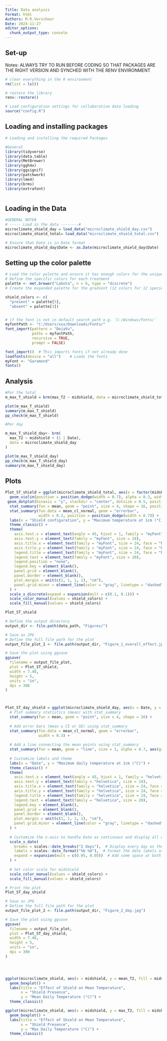 ```yaml
---
Title: Data analysis
Format: html
Authors: M.R.Verschoor
Date: 2024-11-27
editor_options: 
  chunk_output_type: console
---
```


## Set-up

Notes: ALWAYS TRY TO RUN BEFORE CODING SO THAT PACKAGES ARE THE RIGHT VERSION AND SYNCHED WITH THE RENV ENVIRONMENT

```r

# clear everything in the R environment
rm(list = ls())

# restore the library
renv::restore()

# Load configuration settings for collaborative data loading
source("config.R")  

```


## Loading and installing packages

```r

# Loading and installing the required Packages

#General
library(tidyverse)
library(data.table)
library(MetBrewer)
library(ggh4x)
library(ggsignif)
library(patchwork)
library(lme4)
library(brms)
library(extrafont)



```

## Loading in the Data 

```r

#GENERAL NOTE# 
# ----- Load in the data --------# 
microclimate_shield_day = load_data("microclimate_shield_day.csv")
microclimate_shield_total= load_data("microclimate_shield_total.csv")

# Ensure that Date is in Date format
microclimate_shield_day$Date <- as.Date(microclimate_shield_day$Date)

```

## Setting up the color palette

```r

# Load the color palette and ensure it has enough colors for the unique levels in `treatment`
# Define the specific colors for each treatment
palette <- met.brewer("Lakota", n = 6, type = "discrete")
# Create the expanded palette for the gradient (12 colors for 12 species)

shield_colors <- c(
  "present" = palette[5],
  "absent" = palette[3])


# if the font is not in default search path e.g. `C:/Windows/Fonts/`
myfontPath <- "C:/Users/xxx/Downloads/Fonts/"
font_import(pattern = "DejaVu",
            paths = myfontPath,
            recursive = TRUE,
            prompt = FALSE)

font_import()  # This imports fonts if not already done
loadfonts(device = "all")    # Loads the fonts
myFont <- "Garamond"
fonts()
```

## Analysis

```r

#For the total
m_max_T_shield = brm(max_T2 ~ midshield, data = microclimate_shield_total)

plot(m_max_T_shield)
summary(m_max_T_shield)
pp_check(m_max_T_shield)

#Per day

m_max_T_shield_day<- brm(
  max_T2 ~ midshield + (1 | Date),
  data = microclimate_shield_day
)

plot(m_max_T_shield_day)
pp_check(m_max_T_shield_day)
summary(m_max_T_shield_day)

```

## Plots

```r

Plot_ST_shield = ggplot(microclimate_shield_total, aes(x = factor(midshield, levels = c('present', 'absent')), y = max_T2, color = midshield, fill = midshield)) +
  geom_violin(position = position_dodge(width = 0.7), alpha = 0.3, width = 0.6) +
 geom_dotplot(binaxis = "y", stackdir = "center", dotsize = 0.5, position = position_dodge(width = 0.7), alpha = 0.3) + # Adjusted dot size and position
  stat_summary(fun = mean, geom = "point", size = 4, shape = 16, position = position_dodge(width = 0.7)) +
  stat_summary(fun.data = mean_cl_normal, geom = "errorbar", 
               width = 0.3, position = position_dodge(width = 0.7)) +
  labs(x = "Shield configuration", y = "Maximum temperature at 1cm (°C)") +
  theme_classic() +
  theme(
    axis.text.x = element_text(angle = 45, hjust = 1, family = "myFont", size = 20),
    axis.text.y = element_text(family = "myFont", size = 24),
    axis.title.x = element_text(family = "myFont", size = 24, face = "bold"),
    axis.title.y = element_text(family = "myFont", size = 24, face = "bold"),
    legend.title = element_text(family = "myFont", size = 24, face = "bold"),
    legend.text = element_text(family = "myFont", size = 20),
    legend.position = "none",
    legend.key = element_blank(),
    panel.grid = element_blank(),
    panel.border = element_blank(),
    plot.margin = unit(c(1, 1, 1, 1), "cm"),
    panel.grid.minor = element_line(color = "gray", linetype = "dashed", size = 0.5) # Add minor gridlines
  ) +
  scale_x_discrete(expand = expansion(mult = c(0.1, 0.1))) +
  scale_color_manual(values = shield_colors) +
  scale_fill_manual(values = shield_colors) 

Plot_ST_shield

# Define the output directory
output_dir <- file.path(data_path, "Figures/")

# Save as JPG
# Define the full file path for the plot
output_file_plot_1 <- file.path(output_dir, "Figure_1_overall_effect.jpg")

# Save the plot using ggsave
ggsave(
  filename = output_file_plot,
  plot = Plot_ST_shield,
  width = 7.48,
  height = 5,
  units = "in",
  dpi = 300
)



Plot_ST_day_shield = ggplot(microclimate_shield_day, aes(x = Date, y = max_T2, color = midshield, fill = midshield)) + 
  # Plot summary statistics (mean) with stat_summary
  stat_summary(fun = mean, geom = "point", size = 4, shape = 16) + 
  
  # Add error bars (mean ± CI or SE) using stat_summary
  stat_summary(fun.data = mean_cl_normal, geom = "errorbar", 
               width = 0.3) + 
  
  # Add a line connecting the mean points using stat_summary
  stat_summary(fun = mean, geom = "line", size = 1, alpha = 0.7, aes(group = midshield)) + 
  
  # Customize labels and theme
  labs(x = "Date", y = "Maximum daily temperature at 1cm (°C)") +
  theme_classic() +
  theme(
    axis.text.x = element_text(angle = 45, hjust = 1, family = "helvetica", size = 20),
    axis.text.y = element_text(family = "helvetica", size = 24),
    axis.title.x = element_text(family = "helvetica", size = 24, face = "bold"),
    axis.title.y = element_text(family = "helvetica", size = 24, face = "bold"),
    legend.title = element_text(family = "helvetica", size = 24, face = "bold"),
    legend.text = element_text(family = "helvetica", size = 20),
    legend.key = element_blank(),
    panel.grid = element_blank(),
    panel.border = element_blank(),
    plot.margin = unit(c(1, 1, 1, 1), "cm"),
    panel.grid.minor = element_line(color = "gray", linetype = "dashed", size = 0.5) # Add minor gridlines
  ) +
  
  # Customize the x-axis to handle Date as continuous and display all dates
  scale_x_date(
    breaks = scales::date_breaks("2 days"),  # Display every day on the x-axis
    labels = scales::date_format("%b %d"),  # Format the date labels as "Month Day"
    expand = expansion(mult = c(0.05, 0.05))  # Add some space at both ends of the plot
  ) +
  
  # Set color scale for midshield
  scale_color_manual(values = shield_colors) +
  scale_fill_manual(values = shield_colors)

# Print the plot
Plot_ST_day_shield

# Save as JPG
# Define the full file path for the plot
output_file_plot_2 <- file.path(output_dir, "Figure_2_day.jpg")

# Save the plot using ggsave
ggsave(
  filename = output_file_plot,
  plot = Plot_ST_day_shield,
  width = 7.48,
  height = 5,
  units = "in",
  dpi = 300
)




ggplot(microclimate_shield, aes(x = midshield, y = mean_T2, fill = midshield)) +
  geom_boxplot() +
  labs(title = "Effect of Shield on Mean Temperature",
       x = "Shield Presence",
       y = "Mean Daily Temperature (°C)") +
  theme_classic()

ggplot(microclimate_shield, aes(x = midshield, y = max_T2, fill = midshield)) +
  geom_boxplot() +
  labs(title = "Effect of Shield on Mean Temperature",
       x = "Shield Presence",
       y = "Max Daily Temperature (°C)") +
  theme_classic()

```
